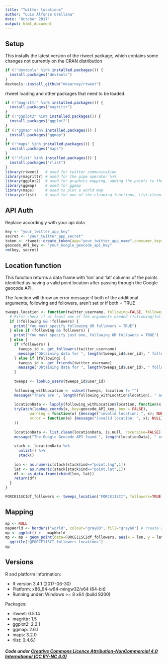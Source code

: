 ```yaml
---
title: "Twitter locations"
author: "Luis Alfonso Orellana"
date: "October 2017"
output: html_document
---
```

## Setup

This installs the latest version of the rtweet package, which contains some changes not currently on the CRAN distribution

```r
if (!"devtools" %in% installed.packages()) {
  install.packages("devtools")
}
devtools::install_github("mkearney/rtweet")
```

rtweet loading and other packages that need to be loaded:

```r
if (!"magrittr" %in% installed.packages()) {
  install.packages("magrittr")
}
if (!"ggplot2" %in% installed.packages()) {
  install.packages("ggplot2")
}
if (!"ggmap" %in% installed.packages()) {
  install.packages("ggmap")
}
if (!"maps" %in% installed.packages()) {
  install.packages("maps")
}
if (!"rlist" %in% installed.packages()) {
  install.packages("rlist")
}
library(rtweet)   # used for twitter communication
library(magrittr) # used for the pipe operator %>%
library(ggplot2)  # used for graphics mapping, adding the points to the map
library(ggmap)    # used for ggmap
library(maps)     # used to plot a world map
library(rlist)    # used for one of the cleaning functions, list.clean()
```

## API Auth

Replace accordingly with your api data

```r
key <- "your_twitter_app_key"
secret <- "your_twitter_app_secret"
token <- rtweet::create_token(app="your_twitter_app_name",consumer_key=key, consumer_secret=secret)
geocode_API_key <- "your_Google_geocode_api_key"
rm(key, secret)
```

## Location function

This function returns a data frame with 'lon' and 'lat' columns of the points identified as having a valid point location after passing through the Google geocode API.
    
The function will throw an error message if both of the additional arguments, following and followers, aren't set or if both = TRUE

```r
tweeps_location <- function(twitter_username, following=FALSE, followers=FALSE) {
  # First check if at least one of the arguments needed (following/followers) was set to TRUE
  if (!following && !followers) {
    print("You must specify following OR followers = TRUE")
  } else if (following && followers) {
    print("You must specify just one, following OR followers = TRUE")
  } else {  
    if (followers) {
      tweeps_id <- get_followers(twitter_username)
      message("Obtaining data for ", length(tweeps_id$user_id), " followers of ", twitter_username)
    } else if (following) {
      tweeps_id <- get_friends(twitter_username)
      message("Obtaining data for ", length(tweeps_id$user_id), " followed by ", twitter_username)
    }
    
    tweeps <- lookup_users(tweeps_id$user_id)
    
    following_withLocation <- subset(tweeps, location != "")
    message("There are ", length(following_withLocation$location), " accounts with location information")
    
    locationData <- lapply(following_withLocation$location, function(x) 
    tryCatch(lookup_coords(x, key=geocode_API_key, box = FALSE),
           warning = function(w) {message("invalid location: ", x); NULL},
           error = function(e) {message("invalid location: ", x); NULL}
    ))
    
    locationData <- list.clean(locationData, is.null, recursive=FALSE)
    message("The Google Geocode API found ", length(locationData), " valid locations")
    
    stack <- locationData %>%
      unlist() %>%
      stack()
    
    lon <- as.numeric(stack[stack$ind=="point.lng",1])
    lat <- as.numeric(stack[stack$ind=="point.lat",1])
    df <- as.data.frame(cbind(lon, lat))
    return(df)
  }
}
```

```r
FORCE11SCIdf_followers <- tweeps_location("FORCE11SCI", followers=TRUE) #by example, we use Force11 twitter account
```

## Mapping

```r
mp <- NULL
mapWorld <- borders("world", colour="gray80", fill="gray60") # create a layer of borders
mp <- ggplot() +   mapWorld
mp <- mp + geom_point(data=FORCE11SCIdf_followers, aes(x = lon, y = lat, fill="red", alpha=0.5), size=3, shape=21) +
  ggtitle("@FORCE11SCI followers locations")
mp
```

## Versions

R and platform information:

- R version 3.4.1 (2017-06-30)
- Platform: x86_64-w64-mingw32/x64 (64-bit)
- Running under: Windows >= 8 x64 (build 9200)

Packages:

- rtweet: 0.5.14
- magrittr: 1.5
- ggplot2: 2.2.1
- ggmap: 2.6.1
- maps: 3.2.0
- rlist: 0.4.6.1

##### Code under [Creative Commons Licence Attribution-NonCommercial 4.0 International (CC BY-NC 4.0) ](https://creativecommons.org/licenses/by-nc/4.0/)
